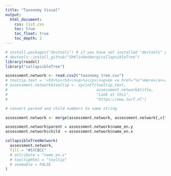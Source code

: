 ```yaml
---
title: "Taxonomy Visual"
output:
  html_document:
    css: list.css
    toc: true
    toc_float: true
    toc_depth: 2
---
```


```r
# install.packages("devtools") # if you have not installed "devtools" package
# devtools::install_github("ShKlinkenberg/collapsibleTree")
library(readxl)
library("collapsibleTree")

assessment.network <- read.csv2("taxonomy_tree.csv")
# tooltip.text = '<h3>%s</h3>\n<p>%s</p>\n<p>Go <a href="%s">Here</a></p>'
# assessment.network$tooltip <- sprintf(tooltip.text, 
#                                       assessment.network$title, 
#                                       "Look at this", 
#                                       "https://www.surf.nl")

# convert parend and child numbers to name string

assessment.network <- merge(assessment.network, assessment.network[,c("child", "name_en")], by.x = "parent", by.y = "child", all.x = TRUE)

assessment.network$parent = assessment.network$name_en.y
assessment.network$child  = assessment.network$name_en.x

collapsibleTreeNetwork(
  assessment.network,
  fill = "#57CBCC"
  # attribute = "name_en.x"
  # tooltipHtml = "tooltip"
  # zoomable = FALSE
)
```
